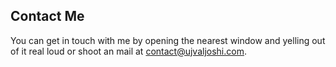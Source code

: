 ## Contact Me

You can get in touch with me by opening the nearest window and yelling out of it real loud or shoot an mail at <a href="mailto:contact@ujvaljoshi.com">contact@ujvaljoshi.com</a>.
